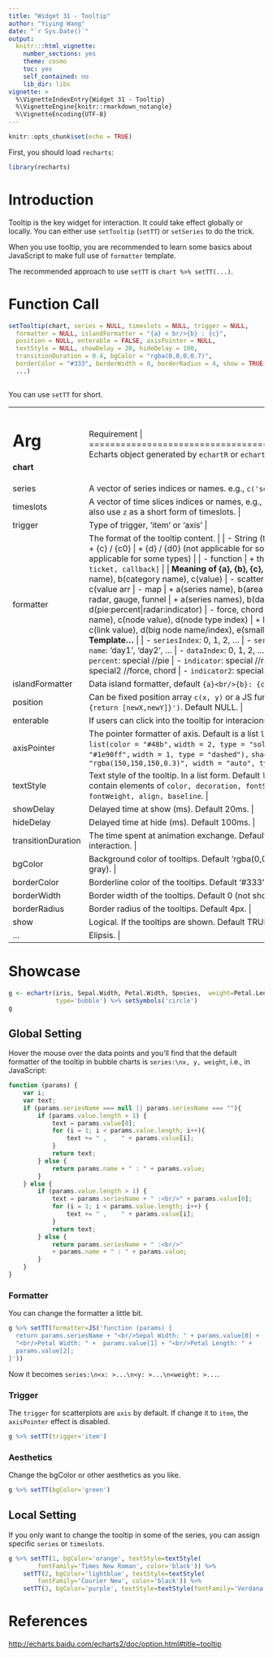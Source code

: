 ```yaml
---
title: "Widget 31 - Tooltip"
author: "Yiying Wang"
date: "`r Sys.Date()`"
output: 
  knitr:::html_vignette:
    number_sections: yes
    theme: cosmo
    toc: yes
    self_contained: no
    lib_dir: libs
vignette: >
  %\VignetteIndexEntry{Widget 31 - Tooltip}
  %\VignetteEngine{knitr::rmarkdown_notangle}
  %\VignetteEncoding{UTF-8}
---
```


```r
knitr::opts_chunk$set(echo = TRUE)
```

First, you should load `recharts`:
```r
library(recharts)
```

# Introduction

Tooltip is the key widget for interaction. It could take effect globally or locally. You can either use `setTooltip` (`setTT`) or `setSeries` to do the trick.

When you use tooltip, you are recommended to learn some basics about JavaScript to make full use of `formatter` template.

The recommended approach to use `setTT` is `chart %>% setTT(...)`.

# Function Call

```r
setTooltip(chart, series = NULL, timeslots = NULL, trigger = NULL,
  formatter = NULL, islandFormatter = "{a} < br/>{b} : {c}",
  position = NULL, enterable = FALSE, axisPointer = NULL,
  textStyle = NULL, showDelay = 20, hideDelay = 100,
  transitionDuration = 0.4, bgColor = "rgba(0,0,0,0.7)",
  borderColor = "#333", borderWidth = 0, borderRadius = 4, show = TRUE,
  ...)
  
```

You can use `setTT` for short.

+------------------+-----------------------------------------------------------+
|   Arg            |  Requirement                                              |
+==================+===========================================================+
| **chart**        | Echarts object generated by `echartR` or `echart`.  |
+------------------+-----------------------------------------------------------+
| series           | A vector of series indices or names. e.g., `c('setosa', 'virginica')` or 1:2 |
+------------------+-----------------------------------------------------------+
| timeslots        | A vector of time slices indices or names, e.g., `c(1990, 1992)` or `c(1,3)`. You can also use `z` as a short form of timeslots. |
+------------------+-----------------------------------------------------------+
| trigger          | Type of trigger, 'item' or 'axis' |
+------------------+-----------------------------------------------------------+
| formatter        | The format of the tooltip content. |
|                  |                     |
|                  | - String (template) |
|                  |      + {a} / {a0} |
|                  |      + {b} / {b0} |
|                  |      + {c} / {c0} |
|                  |      + {d} / {d0} (not applicable for some types) |
|                  |      + {e} / {e0} (not applicable for some types) |
|                  |                     |
|                  |  - function |
|                  |      + the JS list is the form `[params, ticket, callback]` |
|                  |                     |
|                  |  **Meaning of {a}, {b}, {c}, {d}: **     |
|                  |                     |
|                  |  - line, bar, k |
|                  |      + a(series name), b(category name), c(value)  |
|                  |  - scatter |
|                  |      + a(series name), b(data name), c(value arr  |
|                  |  - map |
|                  |      + a(series name), b(area name), c(combined value)  |
|                  |  - pie, radar, gauge, funnel |
|                  |      + a(series names), b(data item name), c(value), d(pie:percent|radar:indicator)  |
|                  |  - force, chord |
|                  |      + nodes: a(series name), b(node name), c(node value), d(node type index) |
|                  |      + links: a(series name), b(link name), c(link value), d(big node name/index), e(small node/index) |
|                  |              |
|                  |  **JS Function Param Template...** |
|                  |          |
|                  |  - `seriesIndex`:	0, 1, 2, ... |
|                  |  - `seriesName`:	'Monday', 'Tuesday', ... |
|                  |  - `name`:	'day1', 'day2', ... |
|                  |  - `dataIndex`:	0, 1, 2, ... |
|                  |  - `data`:	data |
|                  |  - `value`:	value |
|                  |  - `percent`:	special //pie |
|                  |  - `indicator`:	special //radar, force, chord |
|                  |  - `value2`:	special2 //force, chord |
|                  |  - `indicator2`:	special2 //force, chord |
+------------------+-----------------------------------------------------------+
| islandFormatter  | Data island formatter, default `{a}<br/>{b}: {c}`. |
+------------------+-----------------------------------------------------------+
| position         | Can be fixed position array `c(x, y)` or a JS function, e.g., `JS('function([x, y]) {return [newX,newY]}')`. Default NULL. |
+------------------+-----------------------------------------------------------+
| enterable        | If users can click into the tooltip for interacions. Default FALSE. |
+------------------+-----------------------------------------------------------+
| axisPointer      | The pointer formatter of axis. Default is a list `list(type = "line",` `lineStyle = list(color = "#48b",` `width = 2, type = "solid"),` `crossStyle = list(color = "#1e90ff",` `width = 1, type = "dashed"),` `shadowStyle = list(color =` `"rgba(150,150,150,0.3)", width = "auto", type = "default")).` |
+------------------+-----------------------------------------------------------+
| textStyle        | Text style of the tooltip. In a list form. Default `list(color ="#fff")`. The list coud contain elements of `color, decoration, fontSize, fontFamily, fontStyle, fontWeight, align, baseline`. |
+------------------+-----------------------------------------------------------+
| showDelay	       | Delayed time at show (ms). Default 20ms. |
+------------------+-----------------------------------------------------------+
| hideDelay	       | Delayed time at hide (ms). Default 100ms. |
+------------------+-----------------------------------------------------------+
|transitionDuration| The time spent at animation exchange. Default 0.4. Set if 0 if you want real-time interaction. |
+------------------+-----------------------------------------------------------+
| bgColor	       | Background color of tooltips. Default 'rgba(0,0,0,0.7)' (semi-transparent dark gray). |
+------------------+-----------------------------------------------------------+
| borderColor	   | Borderline color of the tooltips. Default '#333'. |
+------------------+-----------------------------------------------------------+
| borderWidth	   | Border width of the tooltips. Default 0 (not shown). |
+------------------+-----------------------------------------------------------+
| borderRadius	   | Border radius of the tooltips. Default 4px. |
+------------------+-----------------------------------------------------------+
| show	           | Logical. If the tooltips are shown. Default TRUE. |
+------------------+-----------------------------------------------------------+
| ...              | Elipsis. |
+------------------+-----------------------------------------------------------+

# Showcase

```r
g <- echartr(iris, Sepal.Width, Petal.Width, Species,  weight=Petal.Length,
             type='bubble') %>% setSymbols('circle')
g
```

## Global Setting

Hover the mouse over the data points and you'll find that the default formatter of the tooltip in bubble charts is `series:\nx, y, weight`, i.e., in JavaScript:

```javascript
function (params) {
    var i;
    var text;
    if (params.seriesName === null || params.seriesName === ""){
        if (params.value.length > 1) {
            text = params.value[0];
            for (i = 1; i < params.value.length; i++){
                text += " ,    " + params.value[i];
            }
            return text;
        } else {
            return params.name + " : " + params.value;
        }
    } else {
        if (params.value.length > 1) {
            text = params.seriesName + " :<br/>" + params.value[0];
            for (i = 1; i < params.value.length; i++) {
                text += " ,    " + params.value[i];
            }
            return text;
        } else {
            return params.seriesName + " :<br/>"
            + params.name + " : " + params.value;
        }
    }
}
```

### Formatter

You can change the formatter a little bit.

```r
g %>% setTT(formatter=JS('function (params) {
  return params.seriesName + "<br/>Sepal Width: " + params.value[0] +  
  "<br/>Petal Width: " +  params.value[1] + "<br/>Petal Length: " + 
  params.value[2];
}'))
```

Now it becomes `series:\n<x: >...\n<y: >...\n<weight: >...`.

### Trigger

The `trigger` for scatterplots are `axis` by default. If change it to `item`, the `axisPointer` effect is disabled.

```r
g %>% setTT(trigger='item')
```

### Aesthetics

Change the bgColor or other aesthetics as you like.

```r
g %>% setTT(bgColor='green')
```

## Local Setting

If you only want to change the tooltip in some of the series, you can assign specific `series` or `timeslots`.

```r
g %>% setTT(1, bgColor='orange', textStyle=textStyle(
        fontFamily='Times New Roman', color='black')) %>% 
    setTT(2, bgColor='lightblue', textStyle=textStyle(
        fontFamily='Courier New', color='black')) %>%
    setTT(3, bgColor='purple', textStyle=textStyle(fontFamily='Verdana'))
```

# References

<http://echarts.baidu.com/echarts2/doc/option.html#title~tooltip>
